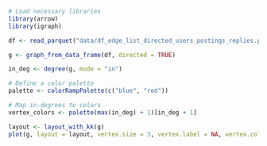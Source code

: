 ```r
# Load necessary libraries
library(arrow)
library(igraph)
```

```r
df <- read_parquet("data/df_edge_list_directed_users_postings_replies.parquet")

g <- graph_from_data_frame(df, directed = TRUE)

in_deg <- degree(g, mode = "in")

# Define a color palette
palette <- colorRampPalette(c("blue", "red"))

# Map in-degrees to colors
vertex_colors <- palette(max(in_deg) + 1)[in_deg + 1]

layout <- layout_with_kk(g)
plot(g, layout = layout, vertex.size = 3, vertex.label = NA, vertex.color = vertex_colors)


```